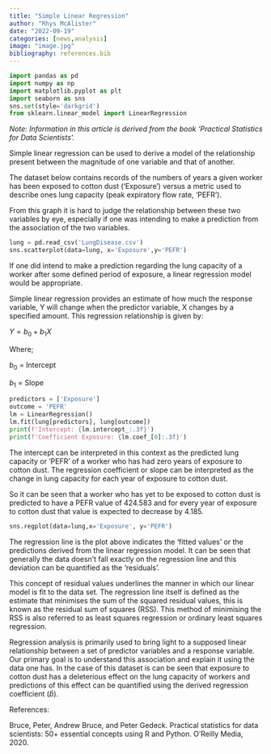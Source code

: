 ```yaml
---
title: "Simple Linear Regression"
author: "Rhys McAlister"
date: "2022-09-19"
categories: [news,analysis]
image: "image.jpg"
bibliography: references.bib
---
```


```python
import pandas as pd
import numpy as np
import matplotlib.pyplot as plt
import seaborn as sns
sns.set(style='darkgrid')
from sklearn.linear_model import LinearRegression
```

*Note: Information in this article is derived from the book 'Practical Statistics for Data Scientists'.*

Simple linear regression can be used to derive a model of the relationship present between the magnitude of one variable and that of another.

The dataset below contains records of the numbers of years a given worker has been exposed to cotton dust ('Exposure') versus a metric used to describe ones lung capacity (peak expiratory flow rate, 'PEFR').

From this graph it is hard to judge the relationship between these two variables by eye, especially if one was intending to make a prediction from the association of the two variables.

```python
lung = pd.read_csv('LungDisease.csv')
sns.scatterplot(data=lung, x='Exposure',y='PEFR')
```

If one did intend to make a prediction regarding the lung capacity of a worker after some defined period of exposure, a linear regression model would be appropriate.

Simple linear regression provides an estimate of how much the response variable, Y will change when the predictor variable, X changes by a specified amount. This regression relationship is given by:

$Y=b_0+b_1X$

Where;

$b_0$ = Intercept

$b_1$ = Slope

```python
predictors = ['Exposure']
outcome = 'PEFR'
lm = LinearRegression()
lm.fit(lung[predictors], lung[outcome])
print(f'Intercept: {lm.intercept_:.3f}')
print(f'Coefficient Exposure: {lm.coef_[0]:.3f}')
```

The intercept can be interpreted in this context as the predicted lung capacity or 'PEFR' of a worker who has had zero years of exposure to cotton dust. The regression coefficient or slope can be interpreted as the change in lung capacity for each year of exposure to cotton dust.

So it can be seen that a worker who has yet to be exposed to cotton dust is predicted to have a PEFR value of 424.583 and for every year of exposure to cotton dust that value is expected to decrease by 4.185.

```python
sns.regplot(data=lung,x='Exposure', y='PEFR')
```

The regression line is the plot above indicates the 'fitted values' or the predictions derived from the linear regression model. It can be seen that generally the data doesn't fall exactly on the regression line and this deviation can be quantified as the 'residuals'.

This concept of residual values underlines the manner in which our linear model is fit to the data set. The regression line itself is defined as the estimate that minimises the sum of the squared residual values, this is known as the residual sum of squares (RSS). This method of minimising the RSS is also referred to as least squares regression or ordinary least squares regression.

Regression analysis is primarily used to bring light to a supposed linear relationship between a set of predictor variables and a response variable. Our primary goal is to understand this association and explain it using the data one has. In the case of this dataset is can be seen that exposure to cotton dust has a deleterious effect on the lung capacity of workers and predictions of this effect can be quantified using the derived regression coefficient ($\hat{b}$).

References:

Bruce, Peter, Andrew Bruce, and Peter Gedeck. Practical statistics for data scientists: 50+ essential concepts using R and Python. O'Reilly Media, 2020.
